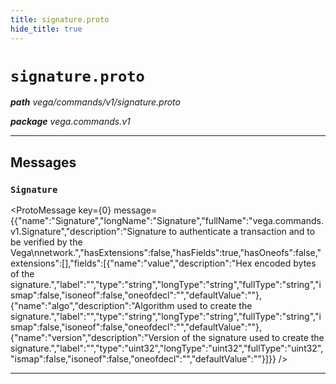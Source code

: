 ```yaml
---
title: signature.proto
hide_title: true
---
```



# `signature.proto`
_**path** vega/commands/v1/signature.proto_

_**package** vega.commands.v1_



---

## Messages


### `Signature`
<ProtoMessage key={0} message={{"name":"Signature","longName":"Signature","fullName":"vega.commands.v1.Signature","description":"Signature to authenticate a transaction and to be verified by the Vega\nnetwork.","hasExtensions":false,"hasFields":true,"hasOneofs":false,"extensions":[],"fields":[{"name":"value","description":"Hex encoded bytes of the signature.","label":"","type":"string","longType":"string","fullType":"string","ismap":false,"isoneof":false,"oneofdecl":"","defaultValue":""},{"name":"algo","description":"Algorithm used to create the signature.","label":"","type":"string","longType":"string","fullType":"string","ismap":false,"isoneof":false,"oneofdecl":"","defaultValue":""},{"name":"version","description":"Version of the signature used to create the signature.","label":"","type":"uint32","longType":"uint32","fullType":"uint32","ismap":false,"isoneof":false,"oneofdecl":"","defaultValue":""}]}} />

---


  